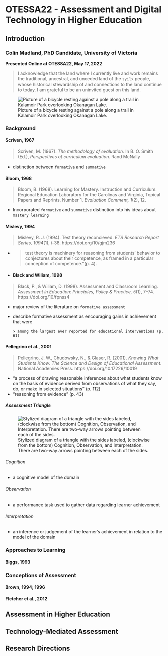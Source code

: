 # OTESSA22 - Assessment and Digital Technology in Higher Education {-}


## Introduction {-}

### Colin Madland, PhD Candidate, University of Victoria {-}

**Presented Online at OTESSA22, May 17, 2022**

> I acknowledge that the land where I currently live and work remains the traditional, ancestral, and unceded land of the `syilx` people, whose historical stewardship of and connections to the land continue to today. I am grateful to be an uninvited guest on this land.

![Picture of a bicycle resting against a pole along a trail in Kalamoir Park overlooking Okanagan Lake.](assets/otessa22/kalamoir.jpg)

### Background {-}

#### Scriven, 1967 {-}

> Scriven, M. (1967). _The methodology of evaluation._ In B. O. Smith (Ed.), _Perspectives of curriculum evaluation_. Rand McNally

- distinction between `formative` and `summative`

#### Bloom, 1968 {-}

>Bloom, B. (1968). Learning for Mastery. Instruction and Curriculum. Regional Education Laboratory for the Carolinas and Virginia, Topical Papers and Reprints, Number 1. *Evaluation Comment, 1*(2), 12.

- Incorporated `formative` and `summative` distinction into his ideas about `mastery learning`


#### Mislevy, 1994 {-}

>Mislevy, R. J. (1994). Test theory reconcieved. _ETS Research Report Series, 1994_(1), i–38. https://doi.org/10/gjm236

- >test theory is machinery for reasoning from students' behavior to conjectures about their competence, as framed in a particular conception of competence."(p. 4).
- 
#### Black and Wiliam, 1998 {-}

> Black, P., & Wiliam, D. (1998). Assessment and Classroom Learning. *Assessment in Education: Principles, Policy & Practice, 5*(1), 7–74. https://doi.org/10/fpnss4

- major review of the literature on `formative assessment`  
- describe formative assessment as encouraging gains in achievement that were  

	  > among the largest ever reported for educational interventions (p. 61)

#### Pellegrino et al., 2001 {-}

>Pellegrino, J. W., Chudowsky, N., & Glaser, R. (2001). _Knowing What Students Know: The Science and Design of Educational Assessment_. National Academies Press. https://doi.org/10.17226/10019

- "a process of drawing reasonable inferences about what students know on the basis of evidence derived from observations of what they say, do, or make in selected situations" (p. 112)  
- "reasoning from evidence" (p. 43)  

##### Assessment Triangle {-}

![Stylized diagram of a triangle with the sides labeled, (clockwise from the bottom) Cognition, Observation, and Interpretation. There are two-way arrows pointing between each of the sides.](assets/otessa22/assessment-triangle.png)

###### Cognition {-}
- a cognitive model of the domain

###### Observation {-}

- a performance task used to gather data regarding learner achievement

###### Interpretation {-}

- an inference or judgement of the learner's achievement in relation to the model of the domain


### Approaches to Learning {-}

#### Biggs, 1993 {-}

### Conceptions of Assessment {-}

#### Brown, 1994; 1996 {-}

#### Fletcher et al., 2012 {-}

## Assessment in Higher Education {-}

## Technology-Mediated Assessment {-}

## Research Directions {-}